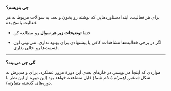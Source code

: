 
**چی بنویسم؟**

برای هر فعالیت، ابتدا دستاوردهایی که <Username/> نوشته رو بخون و بعد، به سوالات مربوط به هر فعالیت پاسخ بده.

- حتما **توضیحات زیر هر سوال** رو مطالعه کن

- اگر در برخی فعالیت‌ها مشاهدات کافی یا پیشنهادی برای بهبود نداری، می‌تونی اون قسمت‌ها رو خالی بذاری.

---

**کی چی می‌بینه؟**

مواردی که اینجا می‌نویسی در فازهای بعدی این دورهٔ مرور عملکرد، برای <ShortUsername/> و مدیرش به شکل _شناس (همراه با نام شما)_ قابل مشاهده خواهد بود (این دوره از این نظر با دوره‌های گذشته _متفاوته_).
